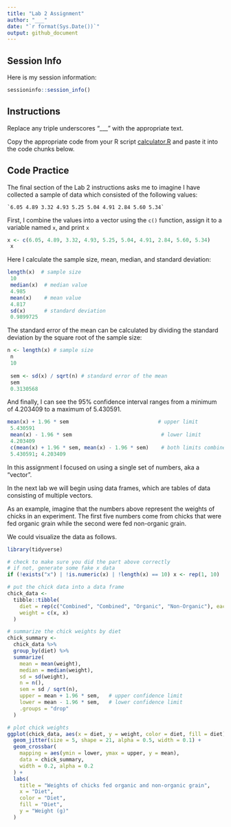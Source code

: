 ```yaml
---
title: "Lab 2 Assignment"
author: "___"
date: "`r format(Sys.Date())`"
output: github_document
--- 
```


## Session Info

Here is my session information:

```r
sessioninfo::session_info()
```

## Instructions

Replace any triple underscores "___" with the appropriate text.

Copy the appropriate code from your R script [calculator.R](calculator.R) and paste it into the code chunks below.

## Code Practice

The final section of the Lab 2 instructions asks me to imagine I have collected a sample of data which consisted of the following values:

    `6.05 4.89 3.32 4.93 5.25 5.04 4.91 2.84 5.60 5.34`

First, I combine the values into a vector using the `c()` function, assign it to a variable named `x`, and print `x`

```r
x <- c(6.05, 4.89, 3.32, 4.93, 5.25, 5.04, 4.91, 2.84, 5.60, 5.34)
 x
```

Here I calculate the sample size, mean, median, and standard deviation:

```r
length(x)  # sample size
 10
 median(x)  # median value
 4.985
 mean(x)    # mean value
 4.817
 sd(x)      # standard deviation
 0.9899725
```

The standard error of the mean can be calculated by dividing the standard deviation by the square root of the sample size:

```r
n <- length(x) # sample size
 n
 10
 
 sem <- sd(x) / sqrt(n) # standard error of the mean
 sem
 0.3130568
```

And finally, I can see the 95% confidence interval ranges from a minimum of 4.203409 to a maximum of 5.430591.

```r
mean(x) + 1.96 * sem                             # upper limit
 5.430591
 mean(x) - 1.96 * sem                             # lower limit
 4.203409
 c(mean(x) + 1.96 * sem, mean(x) - 1.96 * sem)    # both limits combined
 5.430591; 4.203409
```

In this assignment I focused on using a single set of numbers, aka a "vector".

In the next lab we will begin using data frames, which are tables of data consisting of multiple vectors.

As an example, imagine that the numbers above represent the weights of chicks in an experiment. The first five numbers come from chicks that were fed organic grain while the second were fed non-organic grain.

We could visualize the data as follows.

```r

library(tidyverse)

# check to make sure you did the part above correctly
# if not, generate some fake x data
if (!exists("x") | !is.numeric(x) | !length(x) == 10) x <- rep(1, 10)

# put the chick data into a data frame
chick_data <-
  tibble::tibble(
    diet = rep(c("Combined", "Combined", "Organic", "Non-Organic"), each = 5),
    weight = c(x, x)
  )

# summarize the chick weights by diet
chick_summary <-
  chick_data %>% 
  group_by(diet) %>% 
  summarize(
    mean = mean(weight),
    median = median(weight),
    sd = sd(weight),
    n = n(),
    sem = sd / sqrt(n),
    upper = mean + 1.96 * sem,   # upper confidence limit
    lower = mean - 1.96 * sem,   # lower confidence limit
    .groups = "drop"
  )

# plot chick weights
ggplot(chick_data, aes(x = diet, y = weight, color = diet, fill = diet)) +
  geom_jitter(size = 5, shape = 21, alpha = 0.5, width = 0.1) +
  geom_crossbar(
    mapping = aes(ymin = lower, ymax = upper, y = mean), 
    data = chick_summary,
    width = 0.2, alpha = 0.2
  ) +
  labs(
    title = "Weights of chicks fed organic and non-organic grain",
    x = "Diet",
    color = "Diet",
    fill = "Diet",
    y = "Weight (g)"
  )

```